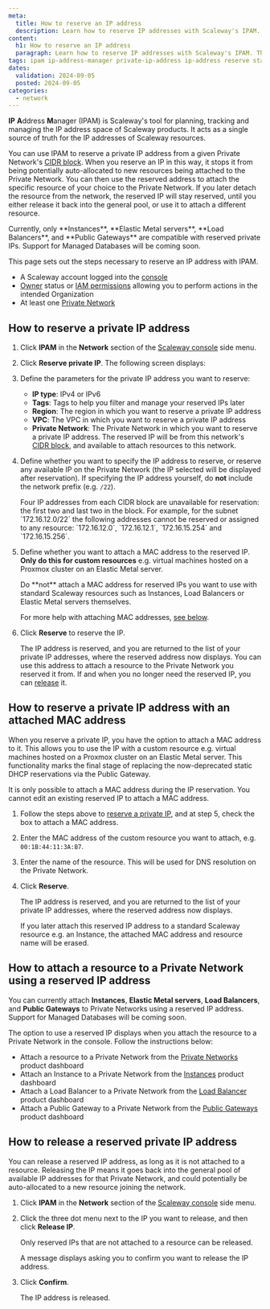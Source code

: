```yaml
---
meta:
  title: How to reserve an IP address
  description: Learn how to reserve IP addresses with Scaleway's IPAM. This step-by-step guide helps you easily manage and allocate IPs for future use when attaching resources to your Private Network, ensuring efficient network configuration.
content:
  h1: How to reserve an IP address
  paragraph: Learn how to reserve IP addresses with Scaleway's IPAM. This step-by-step guide helps you easily manage and allocate IPs for future use when attaching resources to your Private Network, ensuring efficient network configuration.
tags: ipam ip-address-manager private-ip-address ip-address reserve static
dates:
  validation: 2024-09-05
  posted: 2024-09-05
categories:
  - network
---
```


**IP** **A**ddress **M**anager (IPAM) is Scaleway's tool for planning, tracking and managing the IP address space of Scaleway products. It acts as a single source of truth for the IP addresses of Scaleway resources.
 
You can use IPAM to reserve a private IP address from a given Private Network's [CIDR block](/network/vpc/concepts/#cidr-block). When you reserve an IP in this way, it stops it from being potentially auto-allocated to new resources being attached to the Private Network. You can then use the reserved address to attach the specific resource of your choice to the Private Network. If you later detach the resource from the network, the reserved IP will stay reserved, until you either release it back into the general pool, or use it to attach a different resource.

<Message type="note">
Currently, only **Instances**, **Elastic Metal servers**, **Load Balancers**, and **Public Gateways** are compatible with reserved private IPs. Support for Managed Databases will be coming soon.
</Message>

This page sets out the steps necessary to reserve an IP address with IPAM.

<Macro id="requirements" />

- A Scaleway account logged into the [console](https://console.scaleway.com)
- [Owner](/identity-and-access-management/iam/concepts/#owner) status or [IAM permissions](/identity-and-access-management/iam/concepts/#permission) allowing you to perform actions in the intended Organization
- At least one [Private Network](/network/vpc/how-to/create-private-network/)

## How to reserve a private IP address

1. Click **IPAM** in the **Network** section of the [Scaleway console](https://console.scaleway.com) side menu.

2. Click **Reserve private IP**. The following screen displays:

    <Lightbox src="scaleway-reserve-ip.webp" alt="A pop-up screen, showing the parameters to define for the private IP to reserve: type (IPv4 or IPv6), tags, region, VPC and Private Network" />

3. Define the parameters for the private IP address you want to reserve:
    - **IP type**: IPv4 or IPv6
    - **Tags**: Tags to help you filter and manage your reserved IPs later
    - **Region**: The region in which you want to reserve a private IP address
    - **VPC**: The VPC in which you want to reserve a private IP address
    - **Private Network**: The Private Network in which you want to reserve a private IP address. The reserved IP will be from this network's [CIDR block](/network/vpc/concepts/), and available to attach resources to this network.

4. Define whether you want to specify the IP address to reserve, or reserve any available IP on the Private Network (the IP selected will be displayed after reservation). If specifying the IP address yourself, do **not** include the network prefix (e.g. `/22`).

    <Message type="tip">
    Four IP addresses from each CIDR block are unavailable for reservation: the first two and last two in the block. For example, for the subnet `172.16.12.0/22` the following addresses cannot be reserved or assigned to any resource: `172.16.12.0`, `172.16.12.1`, `172.16.15.254` and `172.16.15.256`.
    </Message>

5. Define whether you want to attach a MAC address to the reserved IP. **Only do this for custom resources** e.g. virtual machines hosted on a Proxmox cluster on an Elastic Metal server. 

    <Message type="important">
    Do **not** attach a MAC address for reserved IPs you want to use with standard Scaleway resources such as Instances, Load Balancers or Elastic Metal servers themselves.
    </Message>

    For more help with attaching MAC addresses, [see below](#how-to-reserve-a-private-ip-address-with-an-attached-mac-address).

6. Click **Reserve** to reserve the IP.

    The IP address is reserved, and you are returned to the list of your private IP addresses, where the reserved address now displays. You can use this address to attach a resource to the Private Network you reserved it from. If and when you no longer need the reserved IP, you can [release](#how-to-release-a-reserved-private-ip-address) it.

## How to reserve a private IP address with an attached MAC address

When you reserve a private IP, you have the option to attach a MAC address to it. This allows you to use the IP with a custom resource e.g. virtual machines hosted on a Proxmox cluster on an Elastic Metal server. This functionality marks the final stage of replacing the now-deprecated static DHCP reservations via the Public Gateway.

It is only possible to attach a MAC address during the IP reservation. You cannot edit an existing reserved IP to attach a MAC address.

1. Follow the steps above to [reserve a private IP](#how-to-reserve-a-private-ip-address), and at step 5, check the box to attach a MAC address.

2. Enter the MAC address of the custom resource you want to attach, e.g. `00:1B:44:11:3A:B7`.

3. Enter the name of the resource. This will be used for DNS resolution on the Private Network.

4. Click **Reserve**.

    The IP address is reserved, and you are returned to the list of your private IP addresses, where the reserved address now displays. 
    
    If you later attach this reserved IP address to a standard Scaleway resource e.g. an Instance, the attached MAC address and resource name will be erased.

## How to attach a resource to a Private Network using a reserved IP address

You can currently attach **Instances**, **Elastic Metal servers**, **Load Balancers**, and **Public Gateways** to Private Networks using a reserved IP address. Support for Managed Databases will be coming soon.

The option to use a reserved IP displays when you attach the resource to a Private Network in the console. Follow the instructions below:

- Attach a resource to a Private Network from the [Private Networks](/network/vpc/how-to/attach-resources-to-pn/) product dashboard
- Attach an Instance to a Private Network from the [Instances](/compute/instances/how-to/use-private-networks/#how-to-attach-instances-to-an-existing-private-network) product dashboard
- Attach a Load Balancer to a Private Network from the [Load Balancer](/network/load-balancer/how-to/use-with-private-network/) product dashboard
- Attach a Public Gateway to a Private Network from the [Public Gateways](/network/public-gateways/how-to/configure-a-public-gateway/#how-to-attach-a-public-gateway-to-a-private-network) product dashboard

## How to release a reserved private IP address

You can release a reserved IP address, as long as it is not attached to a resource. Releasing the IP means it goes back into the general pool of available IP addresses for that Private Network, and could potentially be auto-allocated to a new resource joining the network.

1. Click **IPAM** in the **Network** section of the [Scaleway console](https://console.scaleway.com) side menu.

2. Click the three dot menu <Icon name="more" /> next to the IP you want to release, and then click **Release IP**.

    <Message type="note">
    Only reserved IPs that are not attached to a resource can be released.
    </Message>

    A message displays asking you to confirm you want to release the IP address.

3. Click **Confirm**.

    The IP address is released.